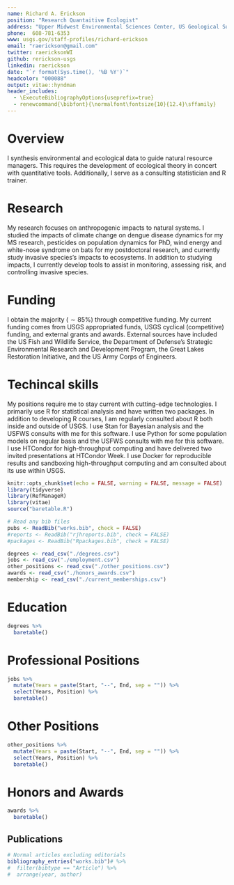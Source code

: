 ```yaml
---
name: Richard A. Erickson
position: "Research Quantaitive Ecologist"
address: "Upper Midwest Environmental Sciences Center, US Geological Survey, La Crosse, WI"
phone:  608-781-6353
www: usgs.gov/staff-profiles/richard-erickson
email: "raerickson@gmail.com"
twitter: raericksonWI
github: rerickson-usgs
linkedin: raerickson 
date: "`r format(Sys.time(), '%B %Y')`"
headcolor: "000088"
output: vitae::hyndman
header_includes:
  - \ExecuteBibliographyOptions{useprefix=true}
  - renewcommand{\bibfont}{\normalfont\fontsize{10}{12.4}\sffamily}
---
```


# Overview 

I synthesis environmental and ecological data to guide natural resource managers. This requires the development of ecological theory in concert with quantitative tools. Additionally, I serve as a consulting statistician and R trainer.

# Research

My research focuses on anthropogenic impacts to natural systems. I studied the impacts of climate change on dengue disease dynamics for my MS research, pesticides on population dynamics for PhD, wind energy and white-nose syndrome on bats for my postdoctoral research, and currently study invasive species's impacts to ecosystems. In addition to studying impacts, I currently develop tools to assist in monitoring, assessing risk, and controlling invasive species. 

# Funding

I obtain the majority ($\sim 85\%$) through competitive funding. 
My current funding comes from USGS appropriated funds, USGS cyclical (competitive) funding, and external grants and awards. External sources have included the US Fish and Wildlife Service, the Department of Defense's Strategic Environmental Research and Development Program, the Great Lakes Restoration Initiative, and the US Army Corps of Engineers. 

# Techincal skills

My positions require me to stay current with cutting-edge technologies.  I primarily use R for statistical analysis and have written two packages. In addition to developing R courses, I am regularly consulted about R both inside and outside of USGS. I use Stan for Bayesian analysis and the USFWS consults with me for this software. I use Python for some population models on regular basis and the USFWS consults with me for this software. I use HTCondor for high-throughput computing and have delivered two invited presentations at HTCondor Week. I use Docker for reproducible results and sandboxing high-throughput computing and am consulted about its use within USGS. 


```r
knitr::opts_chunk$set(echo = FALSE, warning = FALSE, message = FALSE)
library(tidyverse)
library(RefManageR)
library(vitae)
source("baretable.R")
```


```r
# Read any bib files
pubs <- ReadBib("works.bib", check = FALSE)
#reports <- ReadBib("rjhreports.bib", check = FALSE)
#packages <- ReadBib("Rpackages.bib", check = FALSE)
```

```r
degrees <- read_csv("./degrees.csv")
jobs <- read_csv("./employment.csv")
other_positions <- read_csv("./other_positions.csv")
awards <- read_csv("./honors_awards.csv")
membership <- read_csv("./current_memberships.csv")
```

# Education

```r
degrees %>% 
  baretable()
```

# Professional Positions 
```r
jobs %>% 
  mutate(Years = paste(Start, "--", End, sep = "")) %>%
  select(Years, Position) %>%
  baretable()
```

# Other Positions
```r
other_positions %>% 
  mutate(Years = paste(Start, "--", End, sep = "")) %>%
  select(Years, Position) %>%
  baretable()
```

# Honors and Awards

```r
awards %>% 
  baretable()
```

## Publications

```r
# Normal articles excluding editorials
bibliography_entries("works.bib")# %>%
#  filter(bibtype == "Article") %>%
#  arrange(year, author)
```




